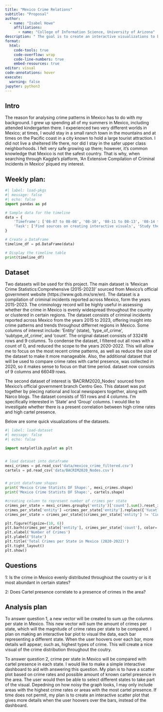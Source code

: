 ```yaml
---
title: "Mexico Crime Relations"
subtitle: "Proposal"
author: 
  - name: "Isabel Howe"
    affiliations:
      - name: "College of Information Science, University of Arizona"
description: " The goal is to create an interactive visualizations to better understanding crime patterns in Mexico. If time permits, I plan to aim a bit higher and produce and interactive dashboard. There is a great utility in creating such a dashboard in many fields. Creating an interactive dashboard is something I have never pushed myself to do, and so, while I may regret the extra work, I find it'll be a task with high future reward.I also think that an interactive dashboard, or an interactive visualization, is a favorable way to get the viewers interested in the data."
format:
  html:
    code-tools: true
    code-overflow: wrap
    code-line-numbers: true
    embed-resources: true
editor: visual
code-annotations: hover
execute:
  warning: false
jupyter: python3
---
```



## Intro 
  The reason for analysing crime patterns in Mexico has to do with my background. I grew up spending all of my summers in Mexico, including
attended kindergarten there. I experienced two very different worlds in Mexico; at times, I would stay in a small ranch town in the mountains and at times 
on the Pacific coast in a city known to hold a large tourist attraction. I did not live a sheltered life there, nor did I stay in the safer upper class 
neighborhoods. I felt very safe growing up there; however, it's common knowledge that Mexico is not the safest country. That is why, when searching through 
Kaggle's platform, 'An Extensive Compilation of Criminal Incidents in Mexico' piqued my interest.

## Weekly plan:

```python
#| label: load-pkgs
#| message: false
#| echo: false
import pandas as pd

# Sample data for the timeline
data = {
    'Timeframe': ['08-07 to 08-08', '08-10', '08-11 to 08-13', '08-14 to 08-17', '08-18 to 08-20'],
    'Task': ['Find sources on creating interactive visuals', 'Study the data to find interesting patterns', 'Begin working on visuals and planning work up', 'Create visuals and write work up', 'Create presentation and finalize website details']
}

# Create a DataFrame
timeline_df = pd.DataFrame(data)

# Display the timeline table
print(timeline_df)

```


## Dataset
Two datasets will be used for this project. The main dataset  is 'Mexican Crime Statistics:Comprehensive (2015-2023)' sourced from Mexico's official 
government website (https://www.gob.mx/sre/en). The dataset is a compilation of criminal incidents reported across Mexico, form the years 2015-2023. The 
criminology record will be highly useful in assessing whether the crime in Mexico is evenly widespread throughout the country or clustered in certain regions.
The dataset consists of criminal incidents reported across Mexico from the years 2015 to 2023, offering insight into crime patterns and trends throughout 
differnet regions in Mexico. Some columns of interest include: 'Entity' (state), 'type_of_crime', 'subtype_of_crime', and 'count'. The original dataset
consists of 332416 rows and 9 columns. To condense the dataset, I filtered out all rows with a count of 0, and reduced the scope to the years 2020-2022. 
This will allow me to focus on the most recent crime patterns, as well as reduce the size of the dataset to make it more manageable. Also, the additional 
dataset that will be used to compare crime rates with cartel presence, was collected in 2020, so it makes sense to focus on that time period. dataset now
consists of 9 columns and 66049 rows. 


The second dataset of interest is 'BACRIM2020_Nodes' sourced from Mexico's official government branch Centro Geo. This dataset was put together by piecing 
national and local newspapers together, along with Narco blogs. The dataset consists of 151 rows and 4 columns. I'm specifically interested in 'State' 
and 'Group' columns. I would like to investigate whether there is a present correlation between high crime rates and high cartel presence. 

Below are some quick visualizations of the datasets.

```python
#| label: load-dataset
#| message: false
#| echo: false

import matplotlib.pyplot as plt


# load dataset into dataframe
mexi_crimes = pd.read_csv('data/mexico_crime_filtered.csv')
cartels = pd.read_csv('data/BACRIM2020_Nodes.csv')


# print dataframe shapes
print('Mexico Crime Statists DF Shape:', mexi_crimes.shape)
print('Mexico Crime Statists DF Shape:', cartels.shape)

#creating column to represent number of crimes per state
crimes_per_state = mexi_crimes.groupby('entity')['count'].sum().reset_index()
crimes_per_state['entity'] =crimes_per_state['entity'].replace({'Yucat?n': 'Yucatán', 'Quer?taro': 'Querétaro', 'Michoac?n de Ocampo': 'Michoacán', 'Nuevo León': 'Nuevo Leon', 'San Luis Potos?': 'San Luis Potosí'}) # correct punctuation in state names
crimes_per_state = crimes_per_state[(crimes_per_state['entity'] != 'Ciudad de M?xico') & (crimes_per_state['entity'] != 'M?xico')]# Exclude as they are not a state

plt.figure(figsize=(10, 6))
plt.barh(crimes_per_state['entity'], crimes_per_state['count'], color='darkgreen')
plt.xlabel('Number of Crimes')
plt.ylabel('State')
plt.title('Total Crimes per State in Mexico (2020-2022)')
plt.tight_layout()
plt.show()

```




## Questions

1: Is the crime in Mexico evenly distributed throughout the country or is it most abundant in certain states?

2: Does Cartel presence correlate to a presence of crimes in the area?


## Analysis plan

To answer question 1, a new vector will be created to sum up the columns per state in Mexico. This new vector will sum the amount of crimes per state, 
which will the magnitude of crime rates per state to be compared. I plan on making an interactive bar plot to visual the data, each bar representing 
a different state. When the user hoovers over each bar, more details will appear; such as, highest types of crime. This will create a nice visual of the crime 
distribution throughout the coutry. 

To answer question 2, crime per state in Mexico will be compared with cartel presence in each state. I would like to make a simple
interactive dashboard to aid with answering this question. My plan is to have a scatter plot based on crime rates and possible amount of known cartel presence in the area. 
The user would then be able to select different states to take part of the visual. Depedning on how noisy the graph looks, I may only include areas with the highest crime 
rates or areas with the most cartel presence. If time does not permit, my plan is to create an interactive scatter plot that gives more details when the user hoovers over
the bars, instead of the dashboard. 